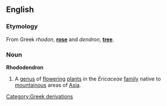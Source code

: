 {{wikipedia}}
==English==
===Etymology===
From Greek ''rhodon'', '''[[rose]]''' and ''dendron'', '''[[tree]]'''.

===Noun===
'''Rhododendron'''
# A [[genus]] of [[flower]]ing [[plant]]s in the ''Ericaceae'' [[family]] native to [[mountain]]ous areas of [[Asia]].
[[Category:Greek derivations]]